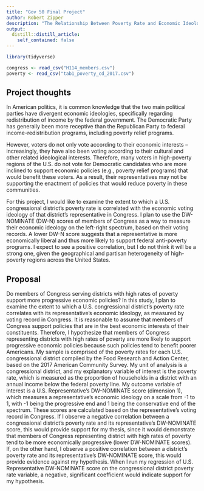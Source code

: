 ```yaml
---
title: "Gov 50 Final Project"
author: Robert Zipper
description: "The Relationship Between Poverty Rate and Economic Ideology in Congress"
output:
  distill::distill_article:
    self_contained: false
---
```

```r

library(tidyverse)

congress <- read_csv("H114_members.csv")
poverty <- read_csv("tab1_poverty_cd_2017.csv")

```


## Project thoughts

In American politics, it is common knowledge that the two main political parties have divergent economic ideologies, specifically regarding redistribution of income by the federal government. The Democratic Party has generally been more receptive than the Republican Party to federal income-redistribution programs, including poverty relief programs. 

However, voters do not only vote according to their economic interests -- increasingly, they have also been voting according to their cultural and other related ideological interests. Therefore, many voters in high-poverty regions of the U.S. do not vote for Democratic candidates who are more inclined to support economic policies (e.g., poverty relief programs) that would benefit these voters. As a result, their representatives may not be supporting the enactment of policies that would reduce poverty in these communities. 

For this project, I would like to examine the extent to which a U.S. congressional district's poverty rate is correlated with the economic voting ideology of that district's representative in Congress. I plan to use the DW-NOMINATE (DW-N) scores of members of Congress as a way to measure their economic ideology on the left-right spectrum, based on their voting records. A lower DW-N score suggests that a representative is more economically liberal and thus more likely to support federal anti-poverty programs. I expect to see a positive correlation, but I do not think it will be a strong one, given the geographical and partisan heterogeneity of high-poverty regions across the United States.


## Proposal

Do members of Congress serving districts with high rates of poverty support more progressive economic policies? In this study, I plan to examine the extent to which a U.S. congressional district's poverty rate correlates with its representative's economic ideology, as measured by voting record in Congress. It is reasonable to assume that members of Congress support policies that are in the best economic interests of their constituents. Therefore, I hypothesize that members of Congress representing districts with high rates of poverty are more likely to support progressive economic policies because such policies tend to benefit poorer Americans. My sample is comprised of the poverty rates for each U.S. congressional district compiled by the Food Research and Action Center, based on the 2017 American Community Survey. My unit of analysis is a congressional district, and my explanatory variable of interest is the poverty rate, which is measured as the proportion of households in a district with an annual income below the federal poverty line. My outcome variable of interest is a U.S. Representative's DW-NOMINATE score (dimension 1), which measures a representative's economic ideology on a scale from -1 to 1, with -1 being the progressive end and 1 being the conservative end of the spectrum. These scores are calculated based on the representative's voting record in Congress. If I observe a negative correlation between a congressional district's poverty rate and its representative's DW-NOMINATE score, this would provide support for my thesis, since it would demonstrate that members of Congress representing district with high rates of poverty tend to be more economically progressive (lower DW-NOMINATE scores). If, on the other hand, I observe a positive correlation between a district's poverty rate and its representative's DW-NOMINATE score, this would provide evidence against my hypothesis. When I run my regression of U.S. Representative DW-NOMINATE score on the congressional district poverty rate variable, a negative, significant coefficient would indicate support for my hypothesis. 





